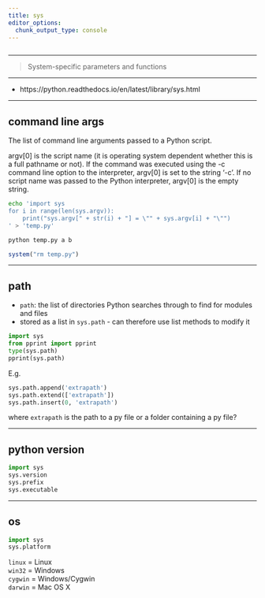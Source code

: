 ```yaml
---
title: sys
editor_options: 
  chunk_output_type: console
---
```


```r
```

*********************************************************************

> System-specific parameters and functions

*********************************************************************

* https://python.readthedocs.io/en/latest/library/sys.html

*********************************************************************

## command line args

The list of command line arguments passed to a Python script. 

argv[0] is the script name (it is operating system dependent whether this is a full pathname or not). If the command was executed using the -c command line option to the interpreter, argv[0] is set to the string '-c'. If no script name was passed to the Python interpreter, argv[0] is the empty string.

```sh
echo 'import sys
for i in range(len(sys.argv)):
    print("sys.argv[" + str(i) + "] = \"" + sys.argv[i] + "\"")
' > 'temp.py'
```

```sh
python temp.py a b
```

```r
system("rm temp.py")
```

*********************************************************************

## path

* `path`: the list of directories Python searches through to find for modules and files 
* stored as a list in `sys.path` - can therefore use list methods to modify it  

```python
import sys
from pprint import pprint
type(sys.path)
pprint(sys.path)
```

E.g. 

```python
sys.path.append('extrapath') 
sys.path.extend(['extrapath'])
sys.path.insert(0, 'extrapath')
```

where `extrapath` is the path to a py file or a folder containing a py file?

*********************************************************************

## python version

```python
import sys
sys.version
sys.prefix
sys.executable
```

*********************************************************************

## os

```python
import sys
sys.platform
```

`linux` = Linux  
`win32` = Windows  
`cygwin` = Windows/Cygwin  
`darwin` = Mac OS X  






